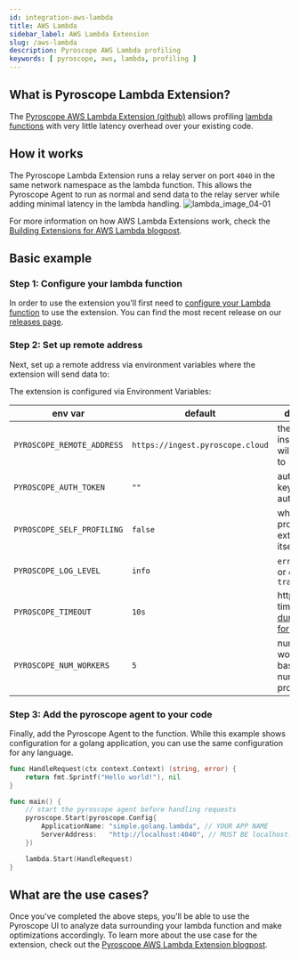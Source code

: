 ```yaml
---
id: integration-aws-lambda
title: AWS Lambda
sidebar_label: AWS Lambda Extension
slug: /aws-lambda
description: Pyroscope AWS Lambda profiling
keywords: [ pyroscope, aws, lambda, profiling ]
---
```


## What is Pyroscope Lambda Extension?
The [Pyroscope AWS Lambda Extension (github)](https://github.com/pyroscope-io/pyroscope-lambda-extension) allows profiling [lambda functions](https://aws.amazon.com/lambda/) with very little latency overhead over your existing code.

## How it works
The Pyroscope Lambda Extension runs a relay server on port `4040` in the same network namespace as the lambda function. This allows the Pyroscope Agent to run as normal and send data to the relay server while adding minimal latency in the lambda handling.
![lambda_image_04-01](https://user-images.githubusercontent.com/23323466/186037668-44de7caa-6576-422a-b3f7-8416325f4a98.png)

For more information on how AWS Lambda Extensions work, check the [Building Extensions for AWS Lambda blogpost](https://aws.amazon.com/blogs/compute/building-extensions-for-aws-lambda-in-preview/).

## Basic example
### Step 1: Configure your lambda function
In order to use the extension you'll first need to [configure your Lambda function](https://docs.aws.amazon.com/lambda/latest/dg/invocation-layers.html) to use the extension.
You can find the most recent release on our [releases page](https://github.com/pyroscope-io/pyroscope-lambda-extension/releases).

### Step 2: Set up remote address 
Next, set up a remote address via environment variables where the extension will send data to:

The extension is configured via Environment Variables:

| env var                    | default                          | description                                    |
| -------------------------- | -------------------------------- | ---------------------------------------------- |
| `PYROSCOPE_REMOTE_ADDRESS` | `https://ingest.pyroscope.cloud` | the pyroscope instance data will be relayed to |
| `PYROSCOPE_AUTH_TOKEN`     | `""`                             | authorization key (token authentication)       |
| `PYROSCOPE_SELF_PROFILING` | `false`                          | whether to profile the extension itself or not |
| `PYROSCOPE_LOG_LEVEL`      | `info`                           | `error` or `info` or `debug` or `trace`        |
| `PYROSCOPE_TIMEOUT`        | `10s`                            | http client timeout ([go duration format](https://pkg.go.dev/time#Duration))      |
| `PYROSCOPE_NUM_WORKERS`    | `5`                              | num of relay workers, pick based on the number of profile types |



### Step 3: Add the pyroscope agent to your code
Finally, add the Pyroscope Agent to the function. While this example shows configuration for a golang application, you can use the same configuration for any language.
```go
func HandleRequest(ctx context.Context) (string, error) {
	return fmt.Sprintf("Hello world!"), nil
}

func main() {
	// start the pyroscope agent before handling requests
	pyroscope.Start(pyroscope.Config{
		ApplicationName: "simple.golang.lambda", // YOUR APP NAME
		ServerAddress:   "http://localhost:4040", // MUST BE localhost:4040
	})

	lambda.Start(HandleRequest)
}
```

## What are the use cases?
Once you've completed the above steps, you'll be able to use the Pyroscope UI to analyze data surrounding your lambda function and make optimizations accordingly.
To learn more about the use case for the extension, check out the [Pyroscope AWS Lambda Extension blogpost](/blog/profile-aws-lambda-functions).

